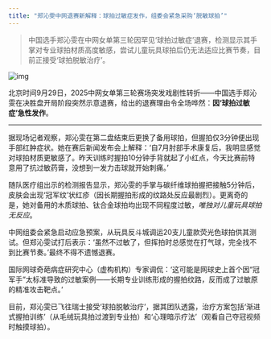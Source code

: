 ```yaml
---
title: "郑沁雯中网退赛新解释：球拍过敏症发作，组委会紧急采购‘脱敏球拍’"
---
```


>中国选手郑沁雯在中网女单第三轮因罕见‘球拍过敏症’退赛，检测显示其手掌对专业球拍材质高度敏感，尝试儿童玩具球拍后仍无法适应比赛节奏，目前正接受‘球拍脱敏治疗’。
<!-- truncate -->

![img](./img.png)

<p>北京时间9月29日，2025中网女单第三轮赛场突发戏剧性转折——中国选手郑沁雯在决胜盘开局阶段突然示意退赛，给出的退赛理由令全场哗然：<strong>因‘球拍过敏症’急性发作</strong>。</p><hr/><p>据现场记者观察，郑沁雯在第二盘结束后更换了备用球拍，但握拍仅3分钟便出现手部红肿症状。她在赛后新闻发布会上解释：‘自7月肘部手术康复后，我明显感觉对球拍材质更敏感了。昨天训练时握拍10分钟手背就起了小红点，今天比赛前特意用了抗过敏药膏，没想到一发力击球就开始刺痛。’</p><p>随队医疗组出示的检测报告显示，郑沁雯的手掌与碳纤维球拍握把接触5分钟后，皮肤会出现‘冠军纹’状红疹（因长期握拍形成的纹路处反应最剧烈）。更离奇的是，她对备用的木质球拍、钛合金球拍均出现不同程度过敏，<em>唯独对儿童玩具球拍无反应</em>。</p><p>中网组委会紧急启动应急预案，从玩具反斗城调运20支儿童款荧光色球拍供其测试。但郑沁雯试打后表示：‘虽然不过敏了，但挥拍时总感觉在打气球，完全找不到比赛节奏。’最终不得不遗憾退赛。</p><p>国际网球奇葩病症研究中心（虚构机构）专家调侃：‘这可能是网球史上首个因“冠军手”太标准导致的过敏案例——长期专业训练形成的握拍纹路，反而成了过敏原的精准攻击靶点。’</p><p>目前，郑沁雯已飞往瑞士接受‘球拍脱敏治疗’，据其团队透露，治疗方案包括‘渐进式握拍训练’（从毛绒玩具拍过渡到专业拍）和‘心理暗示疗法’（观看自己夺冠视频时触摸球拍）。</p>
